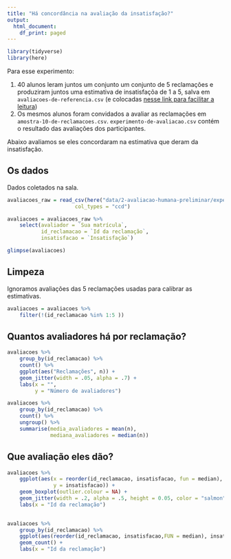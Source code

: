 ```yaml
---
title: "Há concordância na avaliação da insatisfação?"
output:
  html_document:
    df_print: paged
---
```


```r
library(tidyverse)
library(here)
```

Para esse experimento:

1. 40 alunos leram juntos um conjunto um conjunto de 5 reclamações e produziram juntos uma estimativa de insatisfaçõa de 1 a 5, salva em `avaliacoes-de-referencia.csv` (e colocadas [nesse link para facilitar a leitura](https://docs.google.com/spreadsheets/d/1wxowXj1g2QIZZynPHr-dY4zU92Tm4Ca9Y0WIYKDtpoQ/edit?usp=sharing))
2. Os mesmos alunos foram convidados a avaliar as reclamações em `amostra-10-de-reclamacoes.csv`. `experimento-de-avaliacao.csv` contém o resultado das avaliações dos participantes. 

Abaixo avaliamos se eles concordaram na estimativa que deram da insatisfação.

## Os dados

Dados coletados na sala. 

```r
avaliacoes_raw = read_csv(here("data/2-avaliacao-humana-preliminar/experimento-de-avaliacao.csv"), 
                      col_types = "ccd")

avaliacoes = avaliacoes_raw %>% 
    select(avaliador = `Sua matrícula`, 
           id_reclamacao = `Id da reclamação`, 
           insatisfacao = `Insatisfação`)

glimpse(avaliacoes)
```

## Limpeza

Ignoramos avaliações das 5 reclamações usadas para calibrar as estimativas.

```r
avaliacoes = avaliacoes %>% 
    filter(!(id_reclamacao %in% 1:5 ))
```


## Quantos avaliadores há por reclamação?

```r
avaliacoes %>% 
    group_by(id_reclamacao) %>% 
    count() %>% 
    ggplot(aes("Reclamações", n)) + 
    geom_jitter(width = .05, alpha = .7) + 
    labs(x = "", 
         y = "Número de avaliadores")
```

```r
avaliacoes %>% 
    group_by(id_reclamacao) %>% 
    count() %>%
    ungroup() %>% 
    summarise(media_avaliadores = mean(n), 
              mediana_avaliadores = median(n))
```

## Que avaliação eles dão?

```r
avaliacoes %>%
    ggplot(aes(x = reorder(id_reclamacao, insatisfacao, fun = median),
               y = insatisfacao)) +
    geom_boxplot(outlier.colour = NA) + 
    geom_jitter(width = .2, alpha = .5, height = 0.05, color = "salmon") + 
    labs(x = "Id da reclamação")
    
```


```r
avaliacoes %>% 
    group_by(id_reclamacao) %>% 
    ggplot(aes(reorder(id_reclamacao, insatisfacao,FUN = median), insatisfacao)) + 
    geom_count() + 
    labs(x = "Id da reclamação")
```

